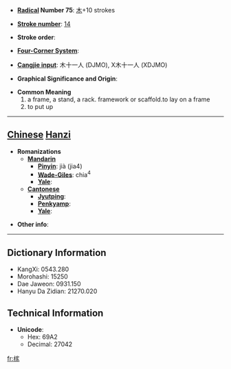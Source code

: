 * '''[[Wiktionary:Chinese radical index| Radical]] Number 75''': [[Wiktionary:Chinese radical index 木|木]]+10 strokes

* '''[[Wiktionary:Chinese total strokes index|Stroke number]]''': [[Wiktionary:Chinese total strokes index 14|14]]

* '''Stroke order''': 

* '''[[Wiktionary:Chinese four corner index|Four-Corner System]]''': 

* '''[[Wiktionary:Chinese Cangjie index|Cangjie input]]''': 木十一人 (DJMO), X木十一人 (XDJMO)

* '''Graphical Significance and Origin''': 

* '''Common Meaning'''
*#a frame, a stand, a rack. framework or scaffold.to lay on a frame
*# to put up


----

== [[Chinese]] [[Hanzi]] ==

* '''Romanizations'''
** '''[[Mandarin]]'''
*** '''[[Pinyin]]''': jià (jia4)
*** '''[[Wade-Giles]]''': chia<sup>4</sup>
*** '''[[Yale]]''': 
** '''[[Cantonese]]'''
*** '''[[Jyutping]]''':
*** '''[[Penkyamp]]''': 
*** '''[[Yale]]''': 

* '''Other info''': 

----

== Dictionary Information ==

* KangXi: 0543.280
* Morohashi: 15250
* Dae Jaweon: 0931.150
* Hanyu Da Zidian: 21270.020

== Technical Information ==

* '''Unicode''':
** Hex: 69A2
** Decimal: 27042

[[fr:榢]]